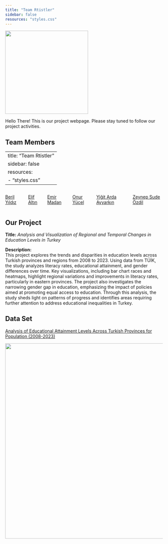 ```yaml
---
title: "Team Rtistler"
sidebar: false
resources: "styles.css"
---
```


![](RTISTLER_GIF.gif){fig-align="center" width="265"}

::: center-text
Hello There! This is our project webpage. Please stay tuned to follow our project activities.
:::

::: center-text
## Team Members
:::

---
title: "Team Rtistler"
sidebar: false
resources:
  - "styles.css"
---

::::::::: {style="display: flex; justify-content: space-around; gap: 20px;"}
::: custom-box
<a href="https://emu-hacettepe-analytics.github.io/emu430-fall2024-berilyldz/">Beril Yıldız</a>
:::

::: custom-box
<a href="https://emu-hacettepe-analytics.github.io/emu430-fall2024-elifaltin/">Elif Altın</a>
:::

::: custom-box
<a href="https://emu-hacettepe-analytics.github.io/emu430-fall2024-emirmadan/">Emir Madan</a>
:::

::: custom-box
<a href="https://emu-hacettepe-analytics.github.io/emu430-fall2024-onurluyuceel/">Onur Yücel</a>
:::

::: custom-box
<a href="https://emu-hacettepe-analytics.github.io/emu430-fall2024-ardaayyarkin/">Yiğit Arda Ayyarkın</a>
:::

::: custom-box
<a href="https://emu-hacettepe-analytics.github.io/emu430-fall2024-sudeozdil/">Zeynep Sude Özdil</a>
:::
:::::::::

::: center-text
## Our Project
:::

::: center-text
**Title:** *Analysis and Visualization of Regional and Temporal Changes in Education Levels in Turkey*

**Description:**\
This project explores the trends and disparities in education levels across Turkish provinces and regions from 2008 to 2023. Using data from TÜİK, the study analyzes literacy rates, educational attainment, and gender differences over time. Key visualizations, including bar chart races and heatmaps, highlight regional variations and improvements in literacy rates, particularly in eastern provinces. The project also investigates the narrowing gender gap in education, emphasizing the impact of policies aimed at promoting equal access to education. Through this analysis, the study sheds light on patterns of progress and identifies areas requiring further attention to address educational inequalities in Turkey.
:::

::: center-text
## Data Set
:::

::: center-text
[Analysis of Educational Attainment Levels Across Turkish Provinces for Population (2008-2023)](egitim.xls)
:::

![](RTISTLER_HARITA_GIF.gif){fig-align="center" width="622"}
